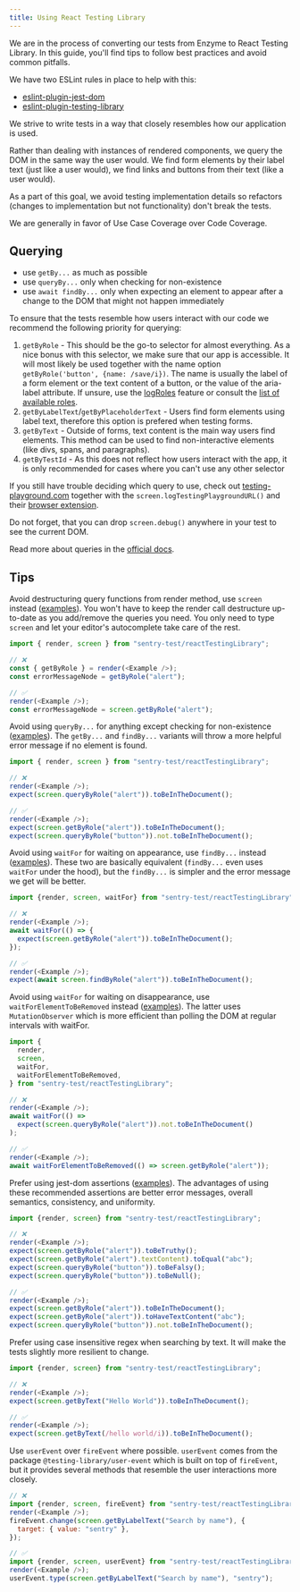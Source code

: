 ```yaml
---
title: Using React Testing Library
---
```


We are in the process of converting our tests from Enzyme to React Testing Library.
In this guide, you'll find tips to follow best practices and avoid common pitfalls.

We have two ESLint rules in place to help with this:

- [eslint-plugin-jest-dom](https://github.com/testing-library/eslint-plugin-jest-dom)
- [eslint-plugin-testing-library](https://github.com/testing-library/eslint-plugin-testing-library)

We strive to write tests in a way that closely resembles how our application is used.

Rather than dealing with instances of rendered components, we query the DOM in the same way the user would.
We find form elements by their label text (just like a user would), we find links and buttons from their text (like a user would).

As a part of this goal, we avoid testing implementation details so refactors (changes to implementation but not functionality) don't break the tests.

We are generally in favor of Use Case Coverage over Code Coverage.

## Querying

- use `getBy...` as much as possible
- use `queryBy...` only when checking for non-existence
- use `await findBy...` only when expecting an element to appear after a change to the DOM that might not happen immediately

To ensure that the tests resemble how users interact with our code we recommend the following priority for querying:

1. `getByRole` - This should be the go-to selector for almost everything. As a nice bonus with this selector, we make sure that our app is accessible. It will most likely be used together with the name option `getByRole('button', {name: /save/i})`. The name is usually the label of a form element or the text content of a button, or the value of the aria-label attribute. If unsure, use the [logRoles](https://testing-library.com/docs/dom-testing-library/api-accessibility/#logroles) feature or consult the [list of available roles](https://developer.mozilla.org/en-US/docs/Web/Accessibility/ARIA/ARIA_Techniques#roles).
2. `getByLabelText`/`getByPlaceholderText` - Users find form elements using label text, therefore this option is prefered when testing forms.
3. `getByText` - Outside of forms, text content is the main way users find elements. This method can be used to find non-interactive elements (like divs, spans, and paragraphs).
4. `getByTestId` - As this does not reflect how users interact with the app, it is only recommended for cases where you can't use any other selector

If you still have trouble deciding which query to use, check out [testing-playground.com](https://testing-playground.com/) together with the `screen.logTestingPlaygroundURL()` and their [browser extension](https://chrome.google.com/webstore/detail/testing-playground/hejbmebodbijjdhflfknehhcgaklhano).

Do not forget, that you can drop `screen.debug()` anywhere in your test to see the current DOM.

Read more about queries in the [official docs](https://testing-library.com/docs/queries/about/).

## Tips

Avoid destructuring query functions from render method, use `screen` instead ([examples](https://github.com/getsentry/sentry/pull/29312)).
You won't have to keep the render call destructure up-to-date as you add/remove the queries you need. You only need to type `screen` and let your editor's autocomplete take care of the rest.

```javascript
import { render, screen } from "sentry-test/reactTestingLibrary";

// ❌
const { getByRole } = render(<Example />);
const errorMessageNode = getByRole("alert");

// ✅
render(<Example />);
const errorMessageNode = screen.getByRole("alert");
```

Avoid using `queryBy...` for anything except checking for non-existence ([examples](https://github.com/getsentry/sentry/pull/29517)).
The `getBy...` and `findBy...` variants will throw a more helpful error message if no element is found.

```javascript
import { render, screen } from "sentry-test/reactTestingLibrary";

// ❌
render(<Example />);
expect(screen.queryByRole("alert")).toBeInTheDocument();

// ✅
render(<Example />);
expect(screen.getByRole("alert")).toBeInTheDocument();
expect(screen.queryByRole("button")).not.toBeInTheDocument();
```

Avoid using `waitFor` for waiting on appearance, use `findBy...` instead ([examples](https://github.com/getsentry/sentry/pull/29544)).
These two are basically equivalent (`findBy...` even uses `waitFor` under the hood), but the `findBy...` is simpler and the error message we get will be better.

```javascript
import {render, screen, waitFor} from "sentry-test/reactTestingLibrary";

// ❌
render(<Example />);
await waitFor(() => {
  expect(screen.getByRole("alert")).toBeInTheDocument();
});

// ✅
render(<Example />);
expect(await screen.findByRole("alert")).toBeInTheDocument();
```

Avoid using `waitFor` for waiting on disappearance, use `waitForElementToBeRemoved` instead ([examples](https://github.com/getsentry/sentry/pull/29547)).
The latter uses `MutationObserver` which is more efficient than polling the DOM at regular intervals with waitFor.

```javascript
import {
  render,
  screen,
  waitFor,
  waitForElementToBeRemoved,
} from "sentry-test/reactTestingLibrary";

// ❌
render(<Example />);
await waitFor(() =>
  expect(screen.queryByRole("alert")).not.toBeInTheDocument()
);

// ✅
render(<Example />);
await waitForElementToBeRemoved(() => screen.getByRole("alert"));
```

Prefer using jest-dom assertions ([examples](https://github.com/getsentry/sentry/pull/29508)). The advantages of using these recommended assertions are better error messages, overall semantics, consistency, and uniformity.

```javascript
import {render, screen} from "sentry-test/reactTestingLibrary";

// ❌
render(<Example />);
expect(screen.getByRole("alert")).toBeTruthy();
expect(screen.getByRole("alert").textContent).toEqual("abc");
expect(screen.queryByRole("button")).toBeFalsy();
expect(screen.queryByRole("button")).toBeNull();

// ✅
render(<Example />);
expect(screen.getByRole("alert")).toBeInTheDocument();
expect(screen.getByRole("alert")).toHaveTextContent("abc");
expect(screen.queryByRole("button")).not.toBeInTheDocument();
```

Prefer using case insensitive regex when searching by text. It will make the tests slightly more resilient to change.

```javascript
import {render, screen} from "sentry-test/reactTestingLibrary";

// ❌
render(<Example />);
expect(screen.getByText("Hello World")).toBeInTheDocument();

// ✅
render(<Example />);
expect(screen.getByText(/hello world/i)).toBeInTheDocument();
```

Use `userEvent` over `fireEvent` where possible.
`userEvent` comes from the package `@testing-library/user-event` which is built on top of `fireEvent`, but it provides several methods that resemble the user interactions more closely.

```javascript
// ❌
import {render, screen, fireEvent} from "sentry-test/reactTestingLibrary";
render(<Example />);
fireEvent.change(screen.getByLabelText("Search by name"), {
  target: { value: "sentry" },
});

// ✅
import {render, screen, userEvent} from "sentry-test/reactTestingLibrary";
render(<Example />);
userEvent.type(screen.getByLabelText("Search by name"), "sentry");
```
